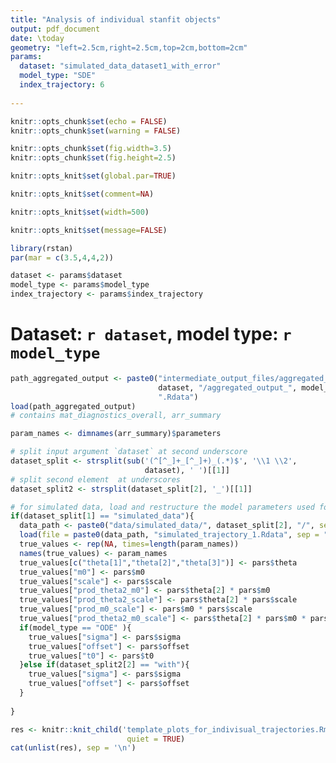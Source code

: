 ```yaml
---
title: "Analysis of individual stanfit objects"
output: pdf_document
date: \today
geometry: "left=2.5cm,right=2.5cm,top=2cm,bottom=2cm"
params:
  dataset: "simulated_data_dataset1_with_error"
  model_type: "SDE"
  index_trajectory: 6
  
---
```


<!-- can be compiled within the container by  e.g. -->
<!-- Rscript --vanilla -e 'pars <- commandArgs(trailingOnly=TRUE); -->
<!--   rmarkdown::render(input = "R_markdown/Analysis_of_individual_stanfits.Rmd", -->
<!--   output_format = "pdf_document", knit_root_dir = getwd(), -->
<!--   output_file = paste0("pdf_files/Analysis_of_individual_stanfits_", pars[1], -->
<!--   "_", pars[2], "_", pars[3], ".pdf"), -->
<!--   params = list(dataset = pars[1], model_type = pars[2], -->
<!--   index_trajectory = as.numeric(pars[3])))' simulated_data_dataset1_no_error ODE 6 -->

```r
knitr::opts_chunk$set(echo = FALSE)
knitr::opts_chunk$set(warning = FALSE)

knitr::opts_chunk$set(fig.width=3.5)
knitr::opts_chunk$set(fig.height=2.5)

knitr::opts_knit$set(global.par=TRUE)

knitr::opts_knit$set(comment=NA)

knitr::opts_knit$set(width=500)

knitr::opts_knit$set(message=FALSE)

```

```r
library(rstan)
par(mar = c(3.5,4,4,2))
```

```r
dataset <- params$dataset
model_type <- params$model_type
index_trajectory <- params$index_trajectory
```


# Dataset: `r dataset`, model type: `r model_type`

<!-- can be compiled within the container by  -->
<!-- Rscript --vanilla -e 'rmarkdown::render(input = "R_markdown/summarize_aggregated_output.Rmd", output_format = "pdf_document", knit_root_dir = getwd())' -->

```r
path_aggregated_output <- paste0("intermediate_output_files/aggregated_output/",
                                 dataset, "/aggregated_output_", model_type,
                                 ".Rdata")
load(path_aggregated_output)
# contains mat_diagnostics_overall, arr_summary

param_names <- dimnames(arr_summary)$parameters
```
```r
# split input argument `dataset` at second underscore
dataset_split <- strsplit(sub('(^[^_]+_[^_]+)_(.*)$', '\\1 \\2',
                              dataset), ' ')[[1]]
# split second element  at underscores
dataset_split2 <- strsplit(dataset_split[2], '_')[[1]]

# for simulated data, load and restructure the model parameters used for simulation
if(dataset_split[1] == "simulated_data"){
  data_path <- paste0("data/simulated_data/", dataset_split[2], "/", sep = "")
  load(file = paste0(data_path, "simulated_trajectory_1.Rdata", sep = ""))
  true_values <- rep(NA, times=length(param_names))
  names(true_values) <- param_names
  true_values[c("theta[1]","theta[2]","theta[3]")] <- pars$theta
  true_values["m0"] <- pars$m0
  true_values["scale"] <- pars$scale
  true_values["prod_theta2_m0"] <- pars$theta[2] * pars$m0
  true_values["prod_theta2_scale"] <- pars$theta[2] * pars$scale
  true_values["prod_m0_scale"] <- pars$m0 * pars$scale
  true_values["prod_theta2_m0_scale"] <- pars$theta[2] * pars$m0 * pars$scale
  if(model_type == "ODE" ){
    true_values["sigma"] <- pars$sigma
    true_values["offset"] <- pars$offset
    true_values["t0"] <- pars$t0
  }else if(dataset_split2[2] == "with"){
    true_values["sigma"] <- pars$sigma
    true_values["offset"] <- pars$offset
  }
  
}  
```


```r
res <- knitr::knit_child('template_plots_for_indivisual_trajectories.Rmd',
                          quiet = TRUE)
cat(unlist(res), sep = '\n')
```

